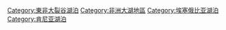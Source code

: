 {{Commons cat|Lake Turkana}}
{{catmore|圖爾卡納湖}}
{{DEFAULTSORT:Turkana}}
[[Category:東非大裂谷湖泊|Category:東非大裂谷湖泊]]
[[Category:非洲大湖地區|Category:非洲大湖地區]]
[[Category:埃塞俄比亚湖泊|Category:埃塞俄比亚湖泊]]
[[Category:肯尼亚湖泊|Category:肯尼亚湖泊]]